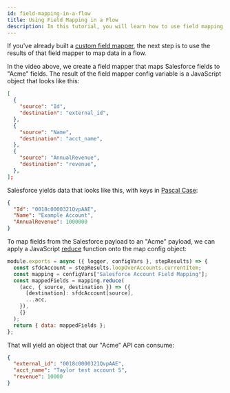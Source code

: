 ```yaml
---
id: field-mapping-in-a-flow
title: Using Field Mapping in a Flow
description: In this tutorial, you will learn how to use field mapping data in a flow.
---
```




If you've already built a [custom field mapper](/composer/builder/custom-components/quickstarts/field-mapping-json-forms-datasource.mdx), the next step is to use the results of that field mapper to map data in a flow.


In the video above, we create a field mapper that maps Salesforce fields to "Acme" fields.
The result of the field mapper config variable is a JavaScript object that looks like this:

```json
[
  {
    "source": "Id",
    "destination": "external_id",
  },
  {
    "source": "Name",
    "destination": "acct_name",
  },
  {
    "source": "AnnualRevenue",
    "destination": "revenue",
  },
];
```

Salesforce yields data that looks like this, with keys in [Pascal Case](https://en.wikipedia.org/wiki/Camel_case):

```json
{
  "Id": "0018c0000321QvpAAE",
  "Name": "Example Account",
  "AnnualRevenue": 1000000
}
```

To map fields from the Salesforce payload to an "Acme" payload, we can apply a JavaScript [reduce](https://developer.mozilla.org/en-US/docs/Web/JavaScript/Reference/Global_Objects/Array/reduce) function onto the map config object:

```javascript
module.exports = async ({ logger, configVars }, stepResults) => {
  const sfdcAccount = stepResults.loopOverAccounts.currentItem;
  const mapping = configVars["Salesforce Account Field Mapping"];
  const mappedFields = mapping.reduce(
    (acc, { source, destination }) => ({
      [destination]: sfdcAccount[source],
      ...acc,
    }),
    {}
  );
  return { data: mappedFields };
};
```

That will yield an object that our "Acme" API can consume:

```json
{
  "external_id": "0018c0000321QvpAAE",
  "acct_name": "Taylor test account 5",
  "revenue": 10000
}
```
